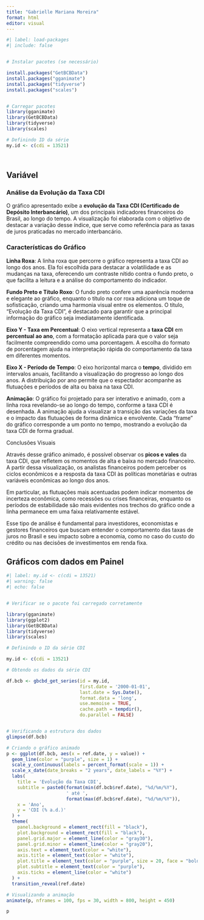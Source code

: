 ---
title: "Gabrielle Mariana Moreira"
format: html
editor: visual
---

```{r}

#| label: load-packages
#| include: false


# Instalar pacotes (se necessário)

install.packages("GetBCBData")
install.packages("gganimate")
install.packages("tidyverse")
install.packages("scales")


# Carregar pacotes
library(gganimate)
library(GetBCBData)
library(tidyverse)
library(scales)

# Definindo ID da série
my.id <- c(cdi = 13521)




```

## Variável

### Análise da Evolução da Taxa CDI

O gráfico apresentado exibe a **evolução da Taxa CDI (Certificado de Depósito Interbancário)**, um dos principais indicadores financeiros do Brasil, ao longo do tempo. A visualização foi elaborada com o objetivo de destacar a variação desse índice, que serve como referência para as taxas de juros praticadas no mercado interbancário.

### Características do Gráfico

**Linha Roxa**: A linha roxa que percorre o gráfico representa a taxa CDI ao longo dos anos. Ela foi escolhida para destacar a volatilidade e as mudanças na taxa, oferecendo um contraste nítido contra o fundo preto, o que facilita a leitura e a análise do comportamento do indicador.

**Fundo Preto e Título Roxo**: O fundo preto confere uma aparência moderna e elegante ao gráfico, enquanto o título na cor roxa adiciona um toque de sofisticação, criando uma harmonia visual entre os elementos. O título, “Evolução da Taxa CDI”, é destacado para garantir que a principal informação do gráfico seja imediatamente identificada.

**Eixo Y - Taxa em Percentual**: O eixo vertical representa a **taxa CDI** em **percentual ao ano**, com a formatação aplicada para que o valor seja facilmente compreendido como uma porcentagem. A escolha do formato de porcentagem ajuda na interpretação rápida do comportamento da taxa em diferentes momentos.

**Eixo X - Período de Tempo**: O eixo horizontal marca o **tempo**, dividido em intervalos anuais, facilitando a visualização do progresso ao longo dos anos. A distribuição por ano permite que o espectador acompanhe as flutuações e períodos de alta ou baixa na taxa CDI.

**Animação**: O gráfico foi projetado para ser interativo e animado, com a linha roxa revelando-se ao longo do tempo, conforme a taxa CDI é desenhada. A animação ajuda a visualizar a transição das variações da taxa e o impacto das flutuações de forma dinâmica e envolvente. Cada "frame" do gráfico corresponde a um ponto no tempo, mostrando a evolução da taxa CDI de forma gradual.

Conclusões Visuais

Através desse gráfico animado, é possível observar os **picos e vales** da taxa CDI, que refletem os momentos de alta e baixa no mercado financeiro. A partir dessa visualização, os analistas financeiros podem perceber os ciclos econômicos e a resposta da taxa CDI às políticas monetárias e outras variáveis econômicas ao longo dos anos.

Em particular, as flutuações mais acentuadas podem indicar momentos de incerteza econômica, como recessões ou crises financeiras, enquanto os períodos de estabilidade são mais evidentes nos trechos do gráfico onde a linha permanece em uma faixa relativamente estável.

Esse tipo de análise é fundamental para investidores, economistas e gestores financeiros que buscam entender o comportamento das taxas de juros no Brasil e seu impacto sobre a economia, como no caso do custo do crédito ou nas decisões de investimentos em renda fixa.

## Gráficos com dados em Painel

```{r}

#| label: my.id <- c(cdi = 13521)
#| warning: false
#| echo: false


# Verificar se o pacote foi carregado corretamente

library(gganimate)
library(ggplot2)
library(GetBCBData)
library(tidyverse)
library(scales)

# Definindo o ID da série CDI

my.id <- c(cdi = 13521)

# Obtendo os dados da série CDI

df.bcb <- gbcbd_get_series(id = my.id,
                           first.date = '2000-01-01',
                           last.date = Sys.Date(),
                           format.data = 'long',
                           use.memoise = TRUE, 
                           cache.path = tempdir(), 
                           do.parallel = FALSE)


# Verificando a estrutura dos dados
glimpse(df.bcb)

# Criando o gráfico animado
p <- ggplot(df.bcb, aes(x = ref.date, y = value)) +
  geom_line(color = "purple", size = 1) +
  scale_y_continuous(labels = percent_format(scale = 1)) +
  scale_x_date(date_breaks = "2 years", date_labels = "%Y") +
  labs(
    title = 'Evolução da Taxa CDI',
    subtitle = paste0(format(min(df.bcb$ref.date), "%d/%m/%Y"),
                      ' até ',
                      format(max(df.bcb$ref.date), "%d/%m/%Y")),
    x = 'Ano',
    y = 'CDI (% a.d.)'
  ) +
  theme(
    panel.background = element_rect(fill = "black"),
    plot.background = element_rect(fill = "black"),
    panel.grid.major = element_line(color = "gray30"),
    panel.grid.minor = element_line(color = "gray20"),
    axis.text = element_text(color = "white"),
    axis.title = element_text(color = "white"),
    plot.title = element_text(color = "purple", size = 20, face = "bold"),
    plot.subtitle = element_text(color = "purple"),
    axis.ticks = element_line(color = "white")
  ) +
  transition_reveal(ref.date)

# Visualizando a animação
animate(p, nframes = 100, fps = 30, width = 800, height = 450)

p
```
